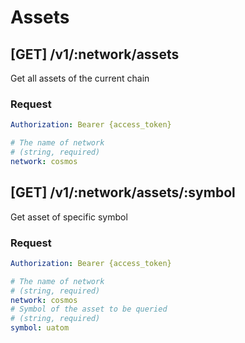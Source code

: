 
# Assets

## **[GET]** /v1/:network/assets

Get all assets of the current chain

### Request

```yaml filename="Headers"
Authorization: Bearer {access_token}
```

```yaml filename="Parameters"
# The name of network
# (string, required)
network: cosmos
```

<TryAPI
  method="GET"
  host="http://148.113.165.91"
  url="/v1/:network/assets"
  useBearerAuthorization
/>

## **[GET]** /v1/:network/assets/:symbol

Get asset of specific symbol

### Request

```yaml filename="Headers"
Authorization: Bearer {access_token}
```

```yaml filename="Parameters"
# The name of network
# (string, required)
network: cosmos
# Symbol of the asset to be queried
# (string, required)
symbol: uatom
```

<TryAPI
  method="GET"
  host="http://148.113.165.91"
  url="/v1/:network/assets/:symbol"
  useBearerAuthorization
/>
